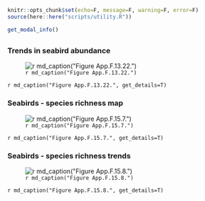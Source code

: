 ```r
knitr::opts_chunk$set(echo=F, message=F, warning=F, error=F)
source(here::here("scripts/utility.R"))
```

```r
get_modal_info()
```

## {.tabset}

### Trends in seabird abundance

![`r md_caption("Figure App.F.13.22.")`](../img/cinms_cr/App.F.13.22.jpg)

`r md_caption("Figure App.F.13.22.", get_details=T)`

### Seabirds - species richness map

![`r md_caption("Figure App.F.15.7.")`](../img/cinms_cr/App.F.15.7.Seabird_anomoly_map.jpg)

`r md_caption("Figure App.F.15.7.", get_details=T)`

### Seabirds - species richness trends

![`r md_caption("Figure App.F.15.8.")`](../img/cinms_cr/App.F.15.8.Seabird_richness.jpg)

`r md_caption("Figure App.F.15.8.", get_details=T)`
